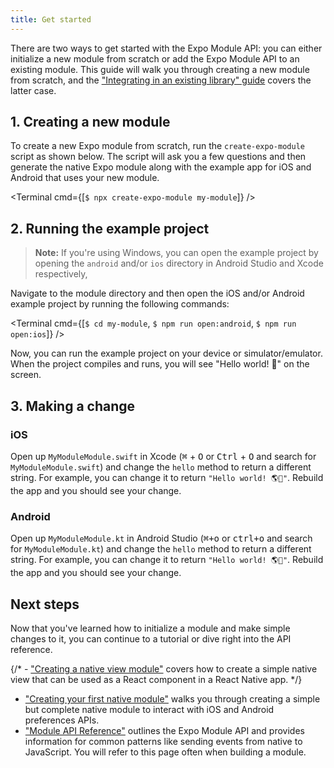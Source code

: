 ```yaml
---
title: Get started
---
```



There are two ways to get started with the Expo Module API: you can either initialize a new module from scratch or add the Expo Module API to an existing module. This guide will walk you through creating a new module from scratch, and the ["Integrating in an existing library" guide](/modules/existing-library) covers the latter case.

## 1. Creating a new module

To create a new Expo module from scratch, run the `create-expo-module` script as shown below. The script will ask you a few questions and then generate the native Expo module along with the example app for iOS and Android that uses your new module.

<Terminal cmd={[`$ npx create-expo-module my-module`]} />

## 2. Running the example project

> **Note:** If you're using Windows, you can open the example project by opening the `android` and/or `ios` directory in Android Studio and Xcode respectively,

Navigate to the module directory and then open the iOS and/or Android example project by running the following commands:

<Terminal cmd={[`$ cd my-module`, `$ npm run open:android`, `$ npm run open:ios`]} />

Now, you can run the example project on your device or simulator/emulator. When the project compiles and runs, you will see "Hello world! 👋" on the screen.

## 3. Making a change

### iOS

Open up `MyModuleModule.swift` in Xcode (<kbd>⌘</kbd> + <kbd>O</kbd> or <kbd>Ctrl</kbd> + <kbd>O</kbd> and search for `MyModuleModule.swift`) and change the `hello` method to return a different string. For example, you can change it to return `"Hello world! 🌎🍎"`. Rebuild the app and you should see your change.

### Android

Open up `MyModuleModule.kt` in Android Studio (<kbd>⌘+o</kbd> or <kbd>ctrl+o</kbd> and search for `MyModuleModule.kt`) and change the `hello` method to return a different string. For example, you can change it to return `"Hello world! 🌎🤖"`. Rebuild the app and you should see your change.

## Next steps

Now that you've learned how to initialize a module and make simple changes to it, you can continue to a tutorial or dive right into the API reference.

{/* - ["Creating a native view module"](/modules/native-view-tutorial) covers how to create a simple native view that can be used as a React component in a React Native app. */}
- ["Creating your first native module"](/modules/native-module-tutorial) walks you through creating a simple but complete native module to interact with iOS and Android preferences APIs.
- ["Module API Reference"](/modules/module-api/) outlines the Expo Module API and provides information for common patterns like sending events from native to JavaScript. You will refer to this page often when building a module.
